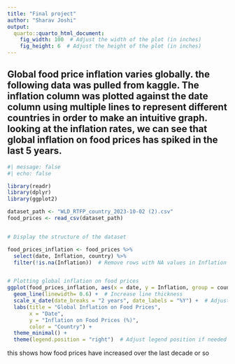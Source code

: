 ```yaml
---
title: "Final project"
author: "Sharav Joshi"
output:
  quarto::quarto_html_document:
    fig_width: 100  # Adjust the width of the plot (in inches)
    fig_height: 6  # Adjust the height of the plot (in inches)
---
```

Global food price inflation varies globally. the following data was pulled from kaggle. The inflation column was plotted against the date column using multiple lines to represent different countries in order to make an intuitive graph. looking at the inflation rates, we can see that global inflation on food prices has spiked in the last 5 years.
---

```r
#| message: false
#| echo: false

library(readr)
library(dplyr)
library(ggplot2)

dataset_path <- "WLD_RTFP_country_2023-10-02 (2).csv"
food_prices <- read_csv(dataset_path)


# Display the structure of the dataset

food_prices_inflation <- food_prices %>%
  select(date, Inflation, country) %>%
  filter(!is.na(Inflation))  # Remove rows with NA values in Inflation


# Plotting global inflation on food prices
ggplot(food_prices_inflation, aes(x = date, y = Inflation, group = country, color = country)) +
  geom_line(linewidth= 0.6) +  # Increase line thickness
  scale_x_date(date_breaks = "2 years", date_labels = "%Y") +  # Adjust x-axis date breaks and labels
  labs(title = "Global Inflation on Food Prices",
       x = "Date",
       y = "Inflation on Food Prices (%)",
       color = "Country") +
  theme_minimal() +
  theme(legend.position = "right")  # Adjust legend position if needed
```

this shows how food prices have increased over the last decade or so
